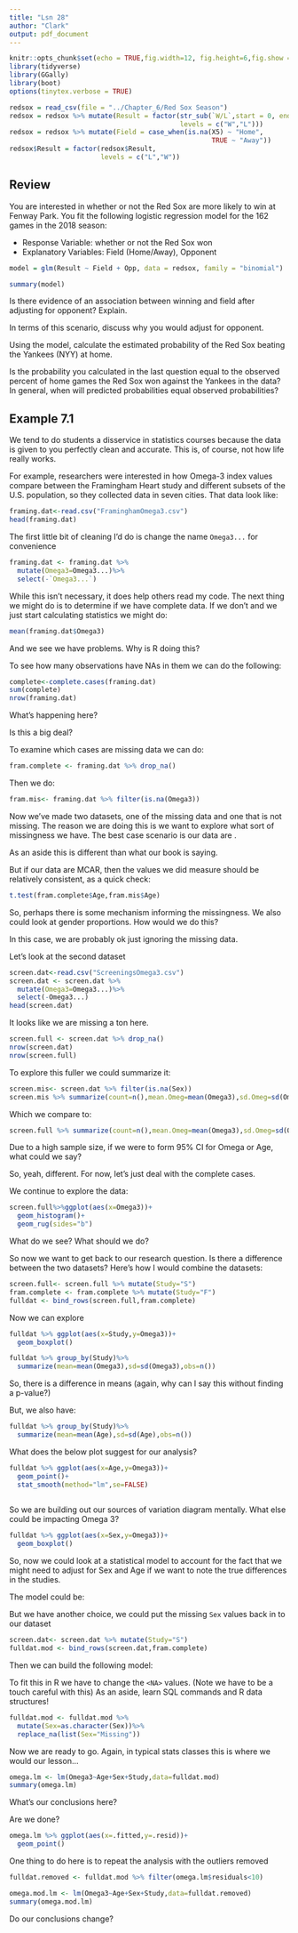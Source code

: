 ```yaml
---
title: "Lsn 28"
author: "Clark"
output: pdf_document
---
```


```r
knitr::opts_chunk$set(echo = TRUE,fig.width=12, fig.height=6,fig.show = "hide")
library(tidyverse)
library(GGally)
library(boot)
options(tinytex.verbose = TRUE)

redsox = read_csv(file = "../Chapter_6/Red Sox Season")
redsox = redsox %>% mutate(Result = factor(str_sub(`W/L`,start = 0, end = 1),
                                           levels = c("W","L")))
redsox = redsox %>% mutate(Field = case_when(is.na(X5) ~ "Home",
                                                   TRUE ~ "Away"))
redsox$Result = factor(redsox$Result,
                       levels = c("L","W"))
```

## Review

You are interested in whether or not the Red Sox are more likely to win at Fenway Park.  You fit the following logistic regression model for the 162 games in the 2018 season:

* Response Variable: whether or not the Red Sox won
* Explanatory Variables: Field (Home/Away), Opponent

```r
model = glm(Result ~ Field + Opp, data = redsox, family = "binomial")

summary(model)
```

Is there evidence of an association between winning and field after adjusting for opponent? Explain.

\vspace{1in}

In terms of this scenario, discuss why you would adjust for opponent.

\vspace{1in}

Using the model, calculate the estimated probability of the Red Sox beating the Yankees (NYY) at home.

\vspace{1in}

Is the probability you calculated in the last question equal to the observed percent of home games the Red Sox won against the Yankees in the data?  In general, when will predicted probabilities equal observed probabilities?

\vspace{1in}


## Example 7.1

\textit{Credit for the below exercise belongs to LTC Nick Clark.}

We tend to do students a disservice in statistics courses because the data is given to you perfectly clean and accurate.  This is, of course, not how life really works.


For example, researchers were interested in how Omega-3 index values compare between the Framingham Heart study and different subsets of the U.S. population, so they collected data in seven cities.  That data look like:
```r
framing.dat<-read.csv("FraminghamOmega3.csv")
head(framing.dat)
```

The first little bit of cleaning I'd do is change the name `Omega3...` for convenience

```r
framing.dat <- framing.dat %>%
  mutate(Omega3=Omega3...)%>%
  select(-`Omega3...`)
```

While this isn't necessary, it does help others read my code.  The next thing we might do is to determine if we have complete data.  If we don't and we just start calculating statistics we might do:

```r
mean(framing.dat$Omega3)
```
And we see we have problems.  Why is R doing this?

\vspace{.5in}

To see how many observations have NAs in them we can do the following:

```r
complete<-complete.cases(framing.dat)
sum(complete)
nrow(framing.dat)
```

What's happening here?

\vspace{1.in}

Is this a big deal?

\vspace{.5in}

To examine which cases are missing data we can do:

```r
fram.complete <- framing.dat %>% drop_na()
```


Then we do:
```r
fram.mis<- framing.dat %>% filter(is.na(Omega3))
```

Now we've made two datasets, one of the missing data and one that is not missing.  The reason we are doing this is we want to explore what sort of missingness we have.  The best case scenario is our data are \textbf{Missing Completely at Random}.

As an aside this is different than what our book is saying.

But if our data are MCAR, then the values we did measure should be relatively consistent, as a quick check:

```r
t.test(fram.complete$Age,fram.mis$Age)
```

So, perhaps there is some mechanism informing the missingness.  We also could look at gender proportions.  How would we do this?

\vspace{1.5in}

In this case, we are probably ok just ignoring the missing data.  

Let's look at the second dataset

```r
screen.dat<-read.csv("ScreeningsOmega3.csv")
screen.dat <- screen.dat %>%
  mutate(Omega3=Omega3...)%>%
  select(-Omega3...)
head(screen.dat)
```

It looks like we are missing a ton here.

```r
screen.full <- screen.dat %>% drop_na()
nrow(screen.dat)
nrow(screen.full)
```

To explore this fuller we could summarize it:

```r
screen.mis<- screen.dat %>% filter(is.na(Sex))
screen.mis %>% summarize(count=n(),mean.Omeg=mean(Omega3),sd.Omeg=sd(Omega3),mean.age=mean(Age),sd.age=sd(Age))
```
Which we compare to:

```r
screen.full %>% summarize(count=n(),mean.Omeg=mean(Omega3),sd.Omeg=sd(Omega3),mean.age=mean(Age),sd.age=sd(Age))
```

Due to a high sample size, if we were to form 95\% CI for Omega or Age, what could we say?

\vspace{1.in}

So, yeah, different.  For now, let's just deal with the complete cases.

We continue to explore the data:

```r
screen.full%>%ggplot(aes(x=Omega3))+
  geom_histogram()+
  geom_rug(sides="b")
```

What do we see?  What should we do?

\vspace{1.in}

So now we want to get back to our research question.  Is there a difference between the two datasets?  Here's how I would combine the datasets:

```r
screen.full<- screen.full %>% mutate(Study="S")
fram.complete <- fram.complete %>% mutate(Study="F")
fulldat <- bind_rows(screen.full,fram.complete)
```

Now we can explore

```r
fulldat %>% ggplot(aes(x=Study,y=Omega3))+
  geom_boxplot()
```

```r
fulldat %>% group_by(Study)%>%
  summarize(mean=mean(Omega3),sd=sd(Omega3),obs=n())
```

So, there is a difference in means (again, why can I say this without finding a p-value?)

\vspace{.5in}

But, we also have:

```r
fulldat %>% group_by(Study)%>%
  summarize(mean=mean(Age),sd=sd(Age),obs=n())
```

What does the below plot suggest for our analysis?

```r
fulldat %>% ggplot(aes(x=Age,y=Omega3))+
  geom_point()+
  stat_smooth(method="lm",se=FALSE)
  
```

\vspace{.5in}

So we are building out our sources of variation diagram mentally.  What else could be impacting Omega 3?

```r
fulldat %>% ggplot(aes(x=Sex,y=Omega3))+
  geom_boxplot()
```

So, now we could look at a statistical model to account for the fact that we might need to adjust for Sex and Age if we want to note the true differences in the studies.

The model could be:

\vspace{1.in}

But we have another choice, we could put the missing `Sex` values back in to our dataset

```r
screen.dat<- screen.dat %>% mutate(Study="S")
fulldat.mod <- bind_rows(screen.dat,fram.complete)
```

Then we can build the following model:

\vspace{1.5in}

To fit this in R we have to change the `<NA>` values. (Note we have to be a touch careful with this) As an aside, learn SQL commands and R data structures!

```r
fulldat.mod <- fulldat.mod %>%
  mutate(Sex=as.character(Sex))%>%
  replace_na(list(Sex="Missing"))
```


Now we are ready to go.  Again, in typical stats classes this is where we would \textit{start} our lesson...

```r
omega.lm <- lm(Omega3~Age+Sex+Study,data=fulldat.mod)
summary(omega.lm)
```

What's our conclusions here?

\vspace{1.5in}

Are we done?

```r
omega.lm %>% ggplot(aes(x=.fitted,y=.resid))+
  geom_point()
```

One thing to do here is to repeat the analysis with the outliers removed

```r
fulldat.removed <- fulldat.mod %>% filter(omega.lm$residuals<10)
```

```r
omega.mod.lm <- lm(Omega3~Age+Sex+Study,data=fulldat.removed)
summary(omega.mod.lm)
```

Do our conclusions change?